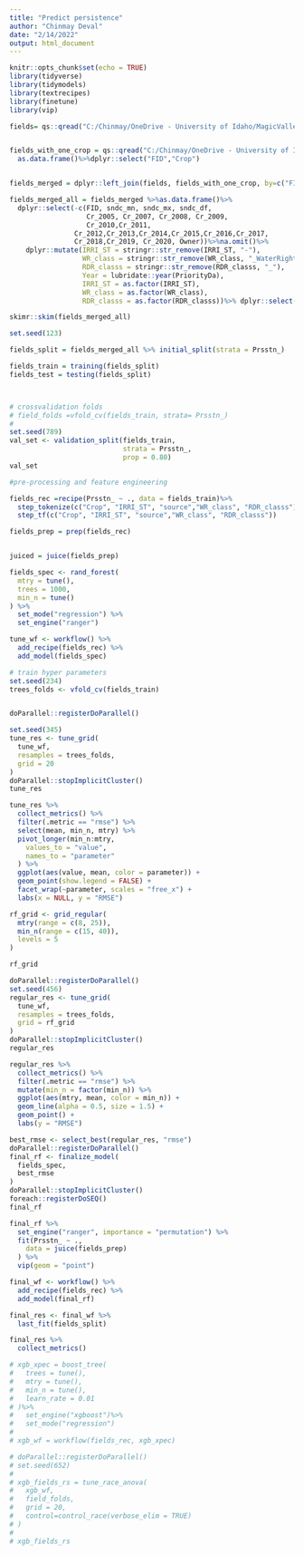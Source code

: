 ```yaml
---
title: "Predict persistence"
author: "Chinmay Deval"
date: "2/14/2022"
output: html_document
---
```


```r
knitr::opts_chunk$set(echo = TRUE)
library(tidyverse)
library(tidymodels)
library(textrecipes)
library(finetune)
library(vip)
```

```r
fields= qs::qread("C:/Chinmay/OneDrive - University of Idaho/MagicValleyData/stats_merged_shp/new_stats/field_boundaries_with_all_stats.qs")%>% as.data.frame() %>% dplyr::select(-geometry)


fields_with_one_crop = qs::qread("C:/Chinmay/OneDrive - University of Idaho/MagicValleyData/CropScape_data_for_magicvalley/Common_land_cover_category/dominant_crop_cover_ts_shp/one_dominant_crop_over_entire_ts.qs")%>%
  as.data.frame()%>%dplyr::select("FID","Crop") 


fields_merged = dplyr::left_join(fields, fields_with_one_crop, by=c("FID"))%>%   dplyr::mutate_if(sapply(., is.character), as.factor)

fields_merged_all = fields_merged %>%as.data.frame()%>%
  dplyr::select(-c(FID, sndc_mn, sndc_mx, sndc_df,
                   Cr_2005, Cr_2007, Cr_2008, Cr_2009,
                   Cr_2010,Cr_2011,
                Cr_2012,Cr_2013,Cr_2014,Cr_2015,Cr_2016,Cr_2017,
                Cr_2018,Cr_2019, Cr_2020, Owner))%>%na.omit()%>% 
    dplyr::mutate(IRRI_ST = stringr::str_remove(IRRI_ST, "-"),
                  WR_class = stringr::str_remove(WR_class, "_WaterRight"),
                  RDR_classs = stringr::str_remove(RDR_classs, "_"),
                  Year = lubridate::year(PriorityDa),
                  IRRI_ST = as.factor(IRRI_ST),
                  WR_class = as.factor(WR_class),
                  RDR_classs = as.factor(RDR_classs))%>% dplyr::select(-PriorityDa)

```

```r
skimr::skim(fields_merged_all)
```



```r
set.seed(123)

fields_split = fields_merged_all %>% initial_split(strata = Prsstn_)

fields_train = training(fields_split)
fields_test = testing(fields_split)



# crossvalidation folds
# field_folds =vfold_cv(fields_train, strata= Prsstn_)
# 
set.seed(789)
val_set <- validation_split(fields_train, 
                            strata = Prsstn_, 
                            prop = 0.80)
val_set

```



```r
#pre-processing and feature engineering

fields_rec =recipe(Prsstn_ ~ ., data = fields_train)%>%
  step_tokenize(c("Crop", "IRRI_ST", "source","WR_class", "RDR_classs"))%>%
  step_tf(c("Crop", "IRRI_ST", "source","WR_class", "RDR_classs"))

fields_prep = prep(fields_rec)


juiced = juice(fields_prep)
```

```r
fields_spec <- rand_forest(
  mtry = tune(),
  trees = 1000,
  min_n = tune()
) %>%
  set_mode("regression") %>%
  set_engine("ranger")
```

```r
tune_wf <- workflow() %>%
  add_recipe(fields_rec) %>%
  add_model(fields_spec)
```

```r
# train hyper parameters
set.seed(234)
trees_folds <- vfold_cv(fields_train)


doParallel::registerDoParallel()

set.seed(345)
tune_res <- tune_grid(
  tune_wf,
  resamples = trees_folds,
  grid = 20
)
doParallel::stopImplicitCluster()
tune_res
```

```r
tune_res %>%
  collect_metrics() %>%
  filter(.metric == "rmse") %>%
  select(mean, min_n, mtry) %>%
  pivot_longer(min_n:mtry,
    values_to = "value",
    names_to = "parameter"
  ) %>%
  ggplot(aes(value, mean, color = parameter)) +
  geom_point(show.legend = FALSE) +
  facet_wrap(~parameter, scales = "free_x") +
  labs(x = NULL, y = "RMSE")
```

```r

rf_grid <- grid_regular(
  mtry(range = c(8, 25)),
  min_n(range = c(15, 40)),
  levels = 5
)

rf_grid
```


```r
doParallel::registerDoParallel()
set.seed(456)
regular_res <- tune_grid(
  tune_wf,
  resamples = trees_folds,
  grid = rf_grid
)
doParallel::stopImplicitCluster()
regular_res
```

```r
regular_res %>%
  collect_metrics() %>%
  filter(.metric == "rmse") %>%
  mutate(min_n = factor(min_n)) %>%
  ggplot(aes(mtry, mean, color = min_n)) +
  geom_line(alpha = 0.5, size = 1.5) +
  geom_point() +
  labs(y = "RMSE")
```


```r
best_rmse <- select_best(regular_res, "rmse")
doParallel::registerDoParallel()
final_rf <- finalize_model(
  fields_spec,
  best_rmse
)
doParallel::stopImplicitCluster()
foreach::registerDoSEQ()
final_rf
```


```r

final_rf %>%
  set_engine("ranger", importance = "permutation") %>%
  fit(Prsstn_ ~ .,
    data = juice(fields_prep)
  ) %>%
  vip(geom = "point")
```


```r
final_wf <- workflow() %>%
  add_recipe(fields_rec) %>%
  add_model(final_rf)

final_res <- final_wf %>%
  last_fit(fields_split)

final_res %>%
  collect_metrics()
```


```r
# xgb_xpec = boost_tree(
#   trees = tune(),
#   mtry = tune(),
#   min_n = tune(),
#   learn_rate = 0.01
# )%>%
#   set_engine("xgboost")%>%
#   set_mode("regression")
# 
# xgb_wf = workflow(fields_rec, xgb_xpec)
```

```r


# doParallel::registerDoParallel()
# set.seed(652)
# 
# xgb_fields_rs = tune_race_anova(
#   xgb_wf,
#   field_folds,
#   grid = 20,
#   control=control_race(verbose_elim = TRUE)
# )
# 
# xgb_fields_rs
```

```r

```

```r

```

```r

```


```r

```
